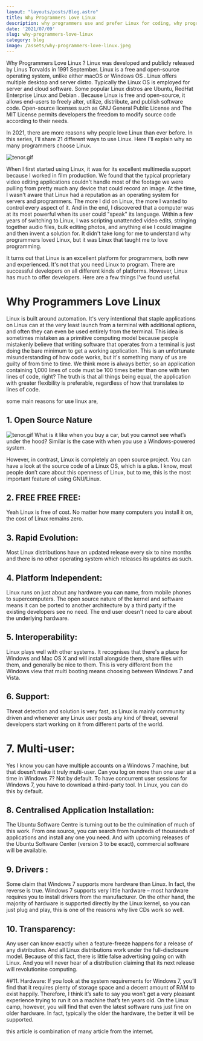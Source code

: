 ```yaml
---
layout: "layouts/posts/Blog.astro"
title: Why Programmers Love Linux
description: why programmers use and prefer Linux for coding, why programmer love linux and choose Linux OS as there primary OS
date: '2021/07/09'
slug: why-programmers-love-linux
category: blog
image: /assets/why-programmers-love-linux.jpeg
---
```



Why Programmers Love Linux ? Linux was developed and publicly released by Linus Torvalds in 1991 September. Linux is a free and open-source operating system, unlike either macOS or Windows OS . Linux offers multiple desktop and server distro. Typically the Linux OS is employed for server and cloud software. Some popular Linux distros are Ubuntu, RedHat Enterprise Linux and Debian . Because Linux is free and open-source, it allows end-users to freely alter, utilize, distribute, and publish software code. Open-source licenses such as GNU General Public License and The MIT License permits developers the freedom to modify source code according to their needs.

In 2021, there are more reasons why people love Linux than ever before. In this series, I'll share 21 different ways to use Linux. Here I'll explain why so many programmers choose Linux.

![tenor.gif](/assets/5S3x-ybIa.gif)

When I first started using Linux, it was for its excellent multimedia support because I worked in film production. We found that the typical proprietary video editing applications couldn't handle most of the footage we were pulling from pretty much any device that could record an image. At the time, I wasn't aware that Linux had a reputation as an operating system for servers and programmers. The more I did on Linux, the more I wanted to control every aspect of it. And in the end, I discovered that a computer was at its most powerful when its user could "speak" its language. Within a few years of switching to Linux, I was scripting unattended video edits, stringing together audio files, bulk editing photos, and anything else I could imagine and then invent a solution for. It didn't take long for me to understand why programmers loved Linux, but it was Linux that taught me to love programming.

It turns out that Linux is an excellent platform for programmers, both new and experienced. It's not that you need Linux to program. There are successful developers on all different kinds of platforms. However, Linux has much to offer developers. Here are a few things I've found useful.

# Why Programmers Love Linux

Linux is built around automation. It's very intentional that staple applications on Linux can at the very least launch from a terminal with additional options, and often they can even be used entirely from the terminal. This idea is sometimes mistaken as a primitive computing model because people mistakenly believe that writing software that operates from a terminal is just doing the bare minimum to get a working application. This is an unfortunate misunderstanding of how code works, but it's something many of us are guilty of from time to time. We think more is always better, so an application containing 1,000 lines of code must be 100 times better than one with ten lines of code, right? The truth is that all things being equal, the application with greater flexibility is preferable, regardless of how that translates to lines of code.

some main reasons for use linux are,

## 1. Open Source Nature

![tenor.gif](/assets/KoyS_gSnp.gif)
What is it like when you buy a car, but you cannot see what’s under the hood? Similar is the case with when you use a Windows-powered system.

However, in contrast, Linux is completely an open source project. You can have a look at the source code of a Linux OS, which is a plus.
I know, most people don’t care about this openness of Linux, but to me, this is the most important feature of using GNU/Linux.

## 2. FREE FREE FREE:

Yeah Linux is free of cost. No matter how many computers you install it on, the cost of Linux remains zero.

## 3. Rapid Evolution:

Most Linux distributions have an updated release every six to nine months and there is no other operating system which releases its updates as such.

## 4. Platform Independent:

Linux runs on just about any hardware you can name, from mobile phones to supercomputers. The open source nature of the kernel and software means it can be ported to another architecture by a third party if the existing developers see no need. The end user doesn't need to care about the underlying hardware.

## 5. Interoperability:

Linux plays well with other systems. It recognises that there's a place for Windows and Mac OS X and will install alongside them, share files with them, and generally be nice to them. This is very different from the Windows view that multi booting means choosing between Windows 7 and Vista.

## 6. Support:

Threat detection and solution is very fast, as Linux is mainly community driven and whenever any Linux user posts any kind of threat, several developers start working on it from different parts of the world.

# 7. Multi-user:

Yes I know you can have multiple accounts on a Windows 7 machine, but that doesn’t make it truly multi-user. Can you log on more than one user at a time in Windows 7? Not by default. To have concurrent user sessions for Windows 7, you have to download a third-party tool. In Linux, you can do this by default.

## 8. Centralised Application Installation:

The Ubuntu Software Centre is turning out to be the culmination of much of this work. From one source, you can search from hundreds of thousands of applications and install any one you need. And with upcoming releases of the Ubuntu Software Center (version 3 to be exact), commercial software will be available.

## 9. Drivers :

Some claim that Windows 7 supports more hardware than Linux. In fact, the reverse is true. Windows 7 supports very little hardware – most hardware requires you to install drivers from the manufacturer.
On the other hand, the majority of hardware is supported directly by the Linux kernel, so you can just plug and play, this is one of the reasons why live CDs work so well.

## 10. Transparency:

Any user can know exactly when a feature-freeze happens for a release of any distribution. And all Linux distributions work under the full-disclosure model. Because of this fact, there is little false advertising going on with Linux. And you will never hear of a distribution claiming that its next release will revolutionise computing.

##11. Hardware:
If you look at the system requirements for Windows 7, you’ll find that it requires plenty of storage space and a decent amount of RAM to exist happily. Therefore, I think it’s safe to say you won’t get a very pleasant experience trying to run it on a machine that’s ten years old. On the Linux camp, however, you will find that even the latest software runs just fine on older hardware. In fact, typically the older the hardware, the better it will be supported.

this article is combination of many article from the internet.

